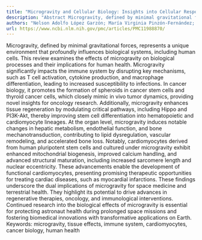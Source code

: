 ```yaml
---
title: "Microgravity and Cellular Biology: Insights into Cellular Responses and Implications for Human Health"
description: "Abstract Microgravity, defined by minimal gravitational forces, represents a unique environment that profoundly influences biological systems, including human cells. This review examines the effects o..."
authors: "Nelson Adolfo López Garzón; María Virginia Pinzón-Fernández; Jhan S Saavedra T; Humberto A Nati-Castillo; Marlon Arias-Intriago; Camila Salazar-Santoliva; Juan S Izquierdo-Condoy; John Lawler; Khaled Kamal"
url: https://www.ncbi.nlm.nih.gov/pmc/articles/PMC11988870/
---
```


Microgravity, defined by minimal gravitational forces, represents a unique environment that profoundly influences biological systems, including human cells. This review examines the effects of microgravity on biological processes and their implications for human health. Microgravity significantly impacts the immune system by disrupting key mechanisms, such as T cell activation, cytokine production, and macrophage differentiation, leading to increased susceptibility to infections. In cancer biology, it promotes the formation of spheroids in cancer stem cells and thyroid cancer cells, which closely mimic in vivo tumor dynamics, providing novel insights for oncology research. Additionally, microgravity enhances tissue regeneration by modulating critical pathways, including Hippo and PI3K-Akt, thereby improving stem cell differentiation into hematopoietic and cardiomyocyte lineages. At the organ level, microgravity induces notable changes in hepatic metabolism, endothelial function, and bone mechanotransduction, contributing to lipid dysregulation, vascular remodeling, and accelerated bone loss. Notably, cardiomyocytes derived from human pluripotent stem cells and cultured under microgravity exhibit enhanced mitochondrial biogenesis, improved calcium handling, and advanced structural maturation, including increased sarcomere length and nuclear eccentricity. These advancements enable the development of functional cardiomyocytes, presenting promising therapeutic opportunities for treating cardiac diseases, such as myocardial infarctions. These findings underscore the dual implications of microgravity for space medicine and terrestrial health. They highlight its potential to drive advances in regenerative therapies, oncology, and immunological interventions. Continued research into the biological effects of microgravity is essential for protecting astronaut health during prolonged space missions and fostering biomedical innovations with transformative applications on Earth. Keywords: microgravity, tissue effects, immune system, cardiomyocytes, cancer biology, human health
